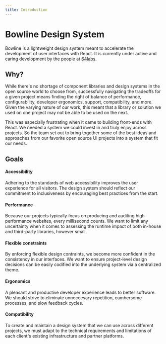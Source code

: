 ```yaml
---
title: Introduction
---
```


# Bowline Design System

Bowline is a lightweight design system meant to accelerate the development of user interfaces with React. It is currently under active and caring development by the people at [64labs](https://www.64labs.com).

## Why?

While there's no shortage of component libraries and design systems in the open source world to choose from, successfully navigating the tradeoffs for a given project means finding the right of balance of performance, configurability, developer ergonomics, support, compatibility, and more. Given the varying nature of our work, this meant that a library or solution we used on one project may not be able to be used on the next.

This was especially frustrating when it came to building front-ends with React. We needed a system we could invest in and truly enjoy across projects. So the team set out to bring together some of the best ideas and approaches from our favorite open source UI projects into a system that fit our needs.

## Goals

#### Accessibility

Adhering to the standards of web accessibility improves the user experience for all visitors. The design system should reflect our commitment to inclusiveness by encouraging best practices from the start.

#### Performance

Because our projects typically focus on producing and auditing high-performance websites, every millisecond counts. We want to limit any uncertainty when it comes to assessing the runtime impact of both in-house and third-party libraries, however small.

#### Flexible constraints

By enforcing flexible design contraints, we become more confident in the consistency in our interfaces. We want to ensure project-level design decisions can be easily codified into the underlying system via a centralized theme.

#### Ergonomics

A pleasant and productive developer experience leads to better software. We should strive to eliminate unneccesary repetition, cumbersome processes, and slow feedback cycles.

#### Compatibility

To create and maintain a design system that we can use across different projects, we must adapt to the technical requirements and limitations of each client's existing infrastructure and partner platforms.
